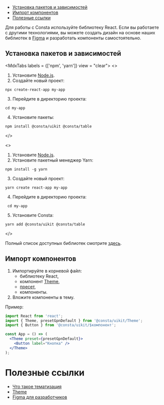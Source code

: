 
<MdxMenu>

- [Установка пакетов и зависимостей](#установка-пакетов-и-зависимостей)
- [Импорт компонентов](#импорт-компонентов)
- [Полезные ссылки](#полезные-ссылки)

</MdxMenu>

<MdxInformer status="normal">

Для работы с Consta используйте библиотеку React. Если вы работаете с другими технологиями, вы можете создать дизайн на основе наших библиотек в [Figma](https://www.figma.com/@consta) и разработать компоненты самостоятельно.

</MdxInformer>

## Установка пакетов и зависимостей

<MdxTabs labels = {['npm', 'yarn']} view = "clear">
<>

1. Установите [Node.js](https://nodejs.org/en).
2. Создайте новый проект:

```cli
npx create-react-app my-app
```

3. Перейдите в директорию проекта:

```cli
cd my-app
```

4. Установите пакеты:

```cli
npm install @consta/uikit @consta/table
```

</>

<>

1. Установите [Node.js](https://nodejs.org/en).
2. Установите пакетный менеджер Yarn:

```cli
npm install -g yarn
```

3. Создайте новый проект:

```cli
yarn create react-app my-app
```

4. Перейдите в директорию проекта:

```cli
 cd my-app
```

5. Установите Consta:

```cli
yarn add @consta/uikit @consta/table
```

</>
</MdxTabs>

Полный список доступных библиотек смотрите [здесь](https://github.com/orgs/consta-design-system/repositories?type=all).

## Импорт компонентов

1. Импортируйте в корневой файл:
   - библиотеку React,
   - компонент [Theme](##LIBS.LIB.STAND.TAB/lib:uikit/stand:components-theme-stable/tab:dev),
   - [пресет](##LIBS.LIB.STAND.TAB/lib:uikit/stand:components-theme-stable/tab:dev/hash:пресеты),
   - компоненты.
2. Вложите компоненты в тему.

Пример:

```jsx
import React from 'react';
import { Theme, presetGpnDefault } from '@consta/uikit/Theme';
import { Button } from '@consta/uikit/$компонент';

const App = () => (
  <Theme preset={presetGpnDefault}>
    <Button label="Кнопка" />
  </Theme>
);
```

# Полезные ссылки

- [Что такое тематизация](##LIBS.LIB.STAND/lib:portal/stand:theme-themeabout)
- [Theme](##LIBS.LIB.STAND.TAB/lib:uikit/stand:components-theme-stable/tab:dev)
- [Figma для разработчиков](##LIBS.LIB.STAND/lib:portal/stand:guidelines-figmadev)
